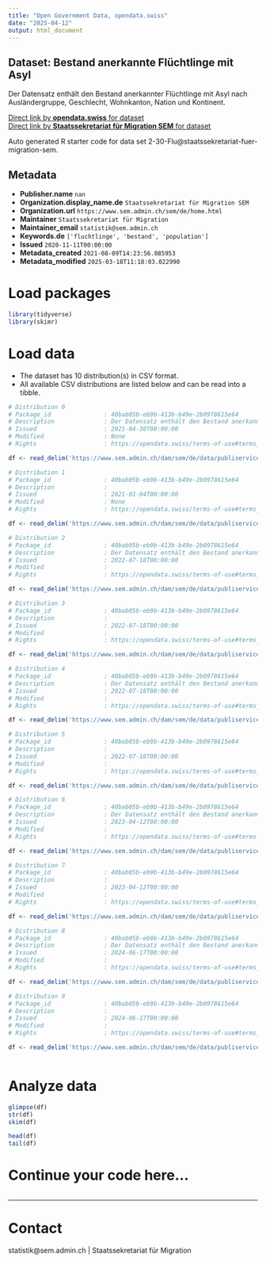 ```yaml
---
title: "Open Government Data, opendata.swiss"
date: "2025-04-12"
output: html_document
---
```


## Dataset: Bestand anerkannte Flüchtlinge mit Asyl

Der Datensatz enthält den Bestand anerkannter Flüchtlinge mit Asyl nach Ausländergruppe, Geschlecht, Wohnkanton, Nation und Kontinent.

[Direct link by **opendata.swiss** for dataset](https://opendata.swiss/de/dataset/bestand-anerkannte-fluchtlinge-mit-asyl)<br>
[Direct link by **Staatssekretariat für Migration SEM** for dataset](https://www.sem.admin.ch/sem/de/home/publiservice/statistik/auslaenderstatistik.html)

Auto generated R starter code for data set 2-30-Flu@staatssekretariat-fuer-migration-sem.

## Metadata

- **Publisher.name** `nan`
- **Organization.display_name.de** `Staatssekretariat für Migration SEM`
- **Organization.url** `https://www.sem.admin.ch/sem/de/home.html`
- **Maintainer** `Staatssekretariat für Migration`
- **Maintainer_email** `statistik@sem.admin.ch`
- **Keywords.de** `['fluchtlinge', 'bestand', 'population']`
- **Issued** `2020-11-11T00:00:00`
- **Metadata_created** `2021-08-09T14:23:56.085953`
- **Metadata_modified** `2025-03-18T11:18:03.022990`


# Load packages

```r

library(tidyverse)
library(skimr)

```

# Load data

-   The dataset has 10 distribution(s) in CSV format.
-   All available CSV distributions are listed below and can be read into a tibble.

```r

# Distribution 0
# Package_id               : 40bab05b-eb9b-413b-b49e-2b0978615e64
# Description              : Der Datensatz enthält den Bestand anerkannter Flüchtlinge mit Asyl nach Ausländergruppe, Geschlecht, Wohnkanton, Nation und Kontinent Ende 2019.
# Issued                   : 2021-04-30T00:00:00
# Modified                 : None
# Rights                   : https://opendata.swiss/terms-of-use#terms_by_ask

df <- read_delim('https://www.sem.admin.ch/dam/sem/de/data/publiservice/statistik/auslaenderstatistik/2019/csv/2-30-Best-Flu-d-2019.csv.download.csv/2-30-Best-Flu-d-2019.csv')

# Distribution 1
# Package_id               : 40bab05b-eb9b-413b-b49e-2b0978615e64
# Description              : 
# Issued                   : 2021-01-04T00:00:00
# Modified                 : None
# Rights                   : https://opendata.swiss/terms-of-use#terms_by_ask

df <- read_delim('https://www.sem.admin.ch/dam/sem/de/data/publiservice/statistik/auslaenderstatistik/2019/csv/2-30-Effectif-Refu-f-2019.csv.download.csv/2-30-Effectif-Refu-f-2019.csv')

# Distribution 2
# Package_id               : 40bab05b-eb9b-413b-b49e-2b0978615e64
# Description              : Der Datensatz enthält den Bestand anerkannter Flüchtlinge mit Asyl nach Ausländergruppe, Geschlecht, Wohnkanton, Nation und Kontinent Ende 2020. 
# Issued                   : 2022-07-18T00:00:00
# Modified                 : 
# Rights                   : https://opendata.swiss/terms-of-use#terms_by_ask

df <- read_delim('https://www.sem.admin.ch/dam/sem/de/data/publiservice/statistik/auslaenderstatistik/2020/csv/2-30-Best-Flu-d-2020.csv.download.csv/2-30-Best-Flu-d-2020.csv')

# Distribution 3
# Package_id               : 40bab05b-eb9b-413b-b49e-2b0978615e64
# Description              : 
# Issued                   : 2022-07-18T00:00:00
# Modified                 : 
# Rights                   : https://opendata.swiss/terms-of-use#terms_by_ask

df <- read_delim('https://www.sem.admin.ch/dam/sem/de/data/publiservice/statistik/auslaenderstatistik/2020/csv/2-30-Effectif-Refu-f-2020.csv.download.csv/2-30-Effectif-Refu-f-2020.csv')

# Distribution 4
# Package_id               : 40bab05b-eb9b-413b-b49e-2b0978615e64
# Description              : Der Datensatz enthält den Bestand anerkannter Flüchtlinge mit Asyl nach Ausländergruppe, Geschlecht, Wohnkanton, Nation und Kontinent Ende 2021.  Anmerkung: Vereinigtes Königreich wird neu den Drittstaaten angegliedert. 
# Issued                   : 2022-07-18T00:00:00
# Modified                 : 
# Rights                   : https://opendata.swiss/terms-of-use#terms_by_ask

df <- read_delim('https://www.sem.admin.ch/dam/sem/de/data/publiservice/statistik/auslaenderstatistik/2021/csv/2-30-Best-Flu-d-2021.csv.download.csv/2-30-Best-Flu-d-2021.csv')

# Distribution 5
# Package_id               : 40bab05b-eb9b-413b-b49e-2b0978615e64
# Description              : 
# Issued                   : 2022-07-18T00:00:00
# Modified                 : 
# Rights                   : https://opendata.swiss/terms-of-use#terms_by_ask

df <- read_delim('https://www.sem.admin.ch/dam/sem/de/data/publiservice/statistik/auslaenderstatistik/2021/csv/2-30-Effectif-Refu-f-2021.csv.download.csv/2-30-Effectif-Refu-f-2021.csv')

# Distribution 6
# Package_id               : 40bab05b-eb9b-413b-b49e-2b0978615e64
# Description              : Der Datensatz enthält den Bestand anerkannter Flüchtlinge mit Asyl nach Ausländergruppe, Geschlecht, Wohnkanton, Nation und Kontinent Ende 2022. 
# Issued                   : 2023-04-12T00:00:00
# Modified                 : 
# Rights                   : https://opendata.swiss/terms-of-use#terms_open

df <- read_delim('https://www.sem.admin.ch/dam/sem/de/data/publiservice/statistik/auslaenderstatistik/2022/csv/2-30-Best-Flu-d-2022.csv.download.csv/2-30-Best-Flu-d-2022.csv')

# Distribution 7
# Package_id               : 40bab05b-eb9b-413b-b49e-2b0978615e64
# Description              : 
# Issued                   : 2023-04-12T00:00:00
# Modified                 : 
# Rights                   : https://opendata.swiss/terms-of-use#terms_open

df <- read_delim('https://www.sem.admin.ch/dam/sem/de/data/publiservice/statistik/auslaenderstatistik/2022/csv/2-30-Effectif-Refu-f-2022.csv.download.csv/2-30-Effectif-Refu-f-2022.csv')

# Distribution 8
# Package_id               : 40bab05b-eb9b-413b-b49e-2b0978615e64
# Description              : Der Datensatz enthält den Bestand anerkannter Flüchtlinge mit Asyl nach Ausländergruppe, Geschlecht, Wohnkanton, Nation und Kontinent Ende 2023.
# Issued                   : 2024-06-17T00:00:00
# Modified                 : 
# Rights                   : https://opendata.swiss/terms-of-use#terms_open

df <- read_delim('https://www.sem.admin.ch/dam/sem/de/data/publiservice/statistik/auslaenderstatistik/2023/csv/2-30-Best-Flu-d-2023.csv.download.csv/2-30-Best-Flu-d-2023.csv')

# Distribution 9
# Package_id               : 40bab05b-eb9b-413b-b49e-2b0978615e64
# Description              : 
# Issued                   : 2024-06-17T00:00:00
# Modified                 : 
# Rights                   : https://opendata.swiss/terms-of-use#terms_open

df <- read_delim('https://www.sem.admin.ch/dam/sem/de/data/publiservice/statistik/auslaenderstatistik/2023/csv/2-30-Effectif-Refu-f-2023.csv.download.csv/2-30-Effectif-Refu-f-2023.csv')



```

# Analyze data

```r

glimpse(df)
str(df)
skim(df)

head(df)
tail(df)

```

# Continue your code here...

```r

```

------------------------------------------------------------------------

# Contact

statistik@sem.admin.ch | Staatssekretariat für Migration
